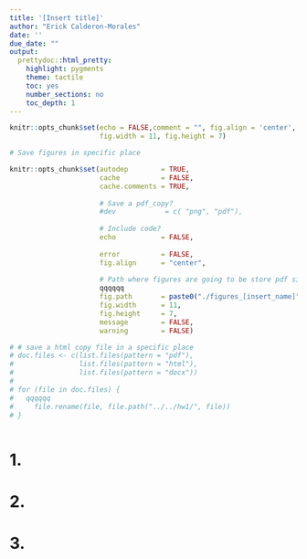 ```yaml
---
title: '[Insert title]'
author: "Erick Calderon-Morales"
date: ''
due_date: ""
output:
  prettydoc::html_pretty:
    highlight: pygments
    theme: tactile
    toc: yes
    number_sections: no
    toc_depth: 1
---
```


```r
knitr::opts_chunk$set(echo = FALSE,comment = "", fig.align = 'center',
					  fig.width = 11, fig.height = 7)
```


```r

# Save figures in specific place

knitr::opts_chunk$set(autodep        = TRUE,
                      cache          = FALSE,
                      cache.comments = TRUE,
                      
                      # Save a pdf_copy?
                      #dev            = c( "png", "pdf"),
                  
                      # Include code?
                      echo           = FALSE,
                      
                      error          = FALSE,
                      fig.align      = "center",
                      
                      # Path where figures are going to be store pdf single figures
                      qqqqqq
                      fig.path       = paste0("./figures_[insert_name]", "/"),
                      fig.width      = 11,
                      fig.height     = 7,
                      message        = FALSE,
                      warning        = FALSE)
```

```r

# # save a html copy file in a specific place
# doc.files <- c(list.files(pattern = "pdf"),
#                list.files(pattern = "html"),
#                list.files(pattern = "docx"))
# 
# for (file in doc.files) {
#   qqqqqq
#     file.rename(file, file.path("../../hw1/", file))
# }
```


```r

```

# 1. 
# 2. 
# 3. 
